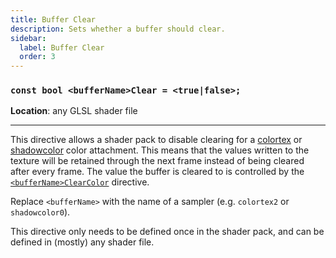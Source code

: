```yaml
---
title: Buffer Clear
description: Sets whether a buffer should clear.
sidebar:
  label: Buffer Clear
  order: 3
---
```


### `const bool <bufferName>Clear = <true|false>;`

**Location**: any GLSL shader file

---

This directive allows a shader pack to disable clearing for a [colortex](/current/reference/buffers/colortex) or [shadowcolor](/current/reference/buffers/shadowcolor) color attachment. This means that the values written to the texture will be retained through the next frame instead of being cleared after every frame. The value the buffer is cleared to is controlled by the [`<bufferName>ClearColor`](/current/reference/constants/buffer_clear_color) directive.

Replace `<bufferName>` with the name of a sampler (e.g. `colortex2` or `shadowcolor0`).

This directive only needs to be defined once in the shader pack, and can be defined in (mostly) any shader file.